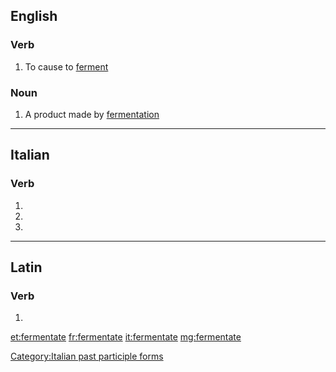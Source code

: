 ==English==

===Verb===
{{en-verb|fermentat}}

# {{context|obsolete|lang=en}} To cause to [[ferment]]

===Noun===
{{en-noun}}

# A product made by [[fermentation]]

----

==Italian==

===Verb===
{{head|it|verb form}}

# {{inflection of|fermentare||2|p|pres|indc|lang=it}}
# {{inflection of|fermentare||2|p|impr|lang=it}}
# {{feminine plural of|fermentato|lang=it}}

[[Category:Italian past participle forms]]

----

==Latin==

===Verb===
{{la-verb-form|fermentāte}}

# {{inflection of|fermentō||1|p|pres|actv|impr|lang=la}}

[[et:fermentate]]
[[fr:fermentate]]
[[it:fermentate]]
[[mg:fermentate]]